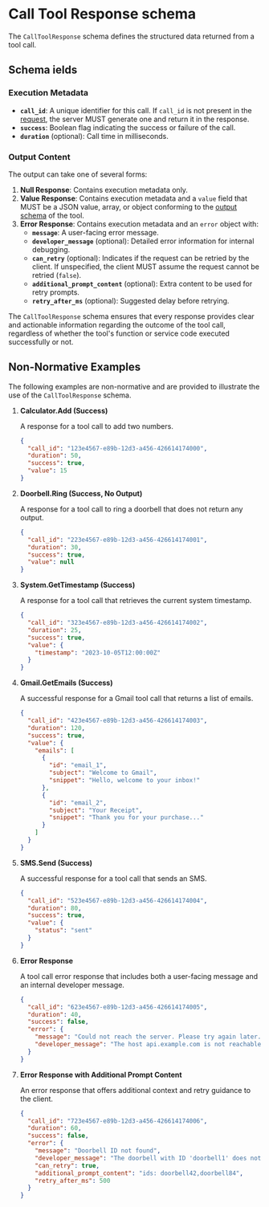 # Call Tool Response schema

The `CallToolResponse` schema defines the structured data returned from a tool call.

## Schema ields

### Execution Metadata

- **`call_id`**: A unique identifier for this call. If `call_id` is not present in the [request](call-tool-request), the server MUST generate one and return it in the response.
- **`success`**: Boolean flag indicating the success or failure of the call.
- **`duration`** (optional): Call time in milliseconds.

### Output Content

The output can take one of several forms:

1. **Null Response**: Contains execution metadata only.
2. **Value Response**: Contains execution metadata and a `value` field that MUST be a JSON value, array, or object conforming to the [output schema](tool-definition#output-schema) of the tool.
3. **Error Response**: Contains execution metadata and an `error` object with:
   - **`message`**: A user-facing error message.
   - **`developer_message`** (optional): Detailed error information for internal debugging.
   - **`can_retry`** (optional): Indicates if the request can be retried by the client. If unspecified, the client MUST assume the request cannot be retried (`false`).
   - **`additional_prompt_content`** (optional): Extra content to be used for retry prompts.
   - **`retry_after_ms`** (optional): Suggested delay before retrying.

The `CallToolResponse` schema ensures that every response provides clear and actionable information regarding the outcome of the tool call, regardless of whether the tool's function or service code executed successfully or not.

## Non-Normative Examples

The following examples are non-normative and are provided to illustrate the use of the `CallToolResponse` schema.

1. **Calculator.Add (Success)**

   A response for a tool call to add two numbers.

   ```json
   {
     "call_id": "123e4567-e89b-12d3-a456-426614174000",
     "duration": 50,
     "success": true,
     "value": 15
   }
   ```

2. **Doorbell.Ring (Success, No Output)**

   A response for a tool call to ring a doorbell that does not return any output.

   ```json
   {
     "call_id": "223e4567-e89b-12d3-a456-426614174001",
     "duration": 30,
     "success": true,
     "value": null
   }
   ```

3. **System.GetTimestamp (Success)**

   A response for a tool call that retrieves the current system timestamp.

   ```json
   {
     "call_id": "323e4567-e89b-12d3-a456-426614174002",
     "duration": 25,
     "success": true,
     "value": {
       "timestamp": "2023-10-05T12:00:00Z"
     }
   }
   ```

4. **Gmail.GetEmails (Success)**

   A successful response for a Gmail tool call that returns a list of emails.

   ```json
   {
     "call_id": "423e4567-e89b-12d3-a456-426614174003",
     "duration": 120,
     "success": true,
     "value": {
       "emails": [
         {
           "id": "email_1",
           "subject": "Welcome to Gmail",
           "snippet": "Hello, welcome to your inbox!"
         },
         {
           "id": "email_2",
           "subject": "Your Receipt",
           "snippet": "Thank you for your purchase..."
         }
       ]
     }
   }
   ```

5. **SMS.Send (Success)**

   A successful response for a tool call that sends an SMS.

   ```json
   {
     "call_id": "523e4567-e89b-12d3-a456-426614174004",
     "duration": 80,
     "success": true,
     "value": {
       "status": "sent"
     }
   }
   ```

6. **Error Response**

   A tool call error response that includes both a user-facing message and an internal developer message.

   ```json
   {
     "call_id": "623e4567-e89b-12d3-a456-426614174005",
     "duration": 40,
     "success": false,
     "error": {
       "message": "Could not reach the server. Please try again later.",
       "developer_message": "The host api.example.com is not reachable (ECONNREFUSED)"
     }
   }
   ```

7. **Error Response with Additional Prompt Content**

   An error response that offers additional context and retry guidance to the client.

   ```json
   {
     "call_id": "723e4567-e89b-12d3-a456-426614174006",
     "duration": 60,
     "success": false,
     "error": {
       "message": "Doorbell ID not found",
       "developer_message": "The doorbell with ID 'doorbell1' does not exist.",
       "can_retry": true,
       "additional_prompt_content": "ids: doorbell42,doorbell84",
       "retry_after_ms": 500
     }
   }
   ```
